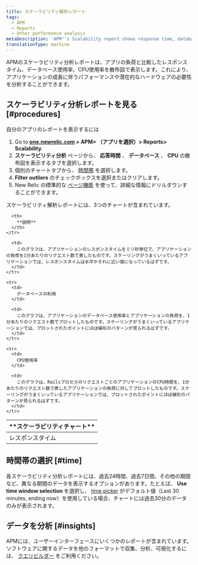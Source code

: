 ```yaml
---
title: スケーラビリティ解析レポート
tags:
  - APM
  - Reports
  - Other performance analysis
metaDescription: 'APM''s Scalability report shows response time, database, and CPU time compared to app load to analyze hardware performance as your app grows.'
translationType: machine
---
```


APMのスケーラビリティ分析レポートは、アプリの負荷と比較したレスポンスタイム、データベース使用率、CPU使用率を散布図で表示します。これにより、アプリケーションの成長に伴うパフォーマンスや潜在的なハードウェアの必要性を分析することができます。

## スケーラビリティ分析レポートを見る [#procedures]

自分のアプリのレポートを表示するには

1. Go to **[one.newrelic.com](https://one.newrelic.com) > APM> （アプリを選択）> Reports> Scalability**.
2. **スケーラビリティ分析** ページから、 **応答時間** 、 **データベース** 、 **CPU** の散布図を表示するタブを選択します。
3. 個別のチャートタブから、 [時間帯](#time) を選択します。
4. **Filter outliers** のチェックボックスを選択またはクリアします。
5. New Relic の標準的な [ページ機能](/docs/accounts-partnerships/education/getting-started-new-relic/standard-dashboard-features) を使って、詳細な情報にドリルダウンすることができます。

スケーラビリティ解析レポートには、3つのチャートが含まれています。

<table>
  <thead>
    <tr>
      <th width={200}>
        **スケーラビリティチャート**
      </th>

      <th>
        **説明**
      </th>
    </tr>
  </thead>

  <tbody>
    <tr>
      <td>
        レスポンスタイム
      </td>

      <td>
        このグラフは、アプリケーションのレスポンスタイムをミリ秒単位で、アプリケーションの負荷を1分あたりのリクエスト数で表したものです。スケーリングがうまくいっているアプリケーションでは、レスポンスタイムは水平かそれに近い値になっているはずです。
      </td>
    </tr>

    <tr>
      <td>
        データベースの利用
      </td>

      <td>
        このグラフは、アプリケーションのデータベース使用率とアプリケーションの負荷を、1分あたりのリクエスト数でプロットしたものです。スケーリングがうまくいっているアプリケーションでは、プロットされたポイントにほぼ線形のパターンが見られるはずです。
      </td>
    </tr>

    <tr>
      <td>
        CPU使用率
      </td>

      <td>
        このグラフは、RailsプロセスのリクエストごとのアプリケーションのCPU時間を、1分あたりのリクエスト数で表したアプリケーションの負荷に対してプロットしたものです。スケーリングがうまくいっているアプリケーションでは、プロットされたポイントにほぼ線形のパターンが見られるはずです。
      </td>
    </tr>
  </tbody>
</table>

## 時間帯の選択 [#time]

各スケーラビリティ分析レポートには、過去24時間、過去7日間、その他の期間など、異なる期間のデータを表示するオプションがあります。たとえば、 **Use time window selection** を選択し、 [time picker](/docs/site/timepicker-setting-time-periods-to-view-data) がデフォルト値（Last 30 minutes, ending now）を使用している場合、チャートには過去30分のデータのみが表示されます。

## データを分析 [#insights]

APMには、ユーザーインターフェースにいくつかのレポートが含まれています。ソフトウェアに関するデータを他のフォーマットで収集、分析、可視化するには、 [クエリビルダー](/docs/query-your-data/explore-query-data/query-builder/introduction-query-builder) をご利用ください。
